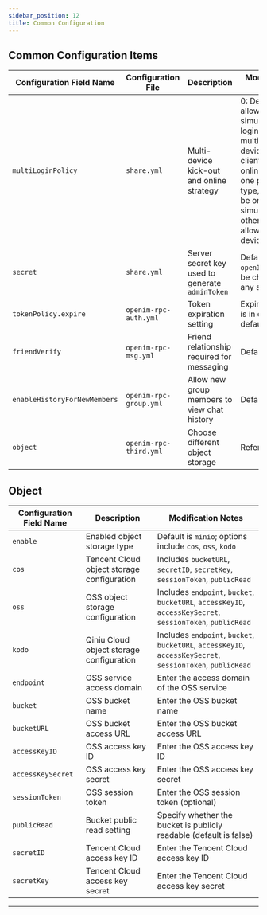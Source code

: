 ```yaml
---
sidebar_position: 12
title: Common Configuration
---
```


## Common Configuration Items

| Configuration Field Name     | Configuration File     | Description                                     | Modification Notes                                                                                                                                                                                     |
| ---------------------------- | ---------------------- | ----------------------------------------------- | ------------------------------------------------------------------------------------------------------------------------------------------------------------------------------------------------------ |
| `multiLoginPolicy`           | `share.yml`            | Multi-device kick-out and online strategy       | 0: Default allows simultaneous login across multiple devices, 1: All clients can be online but only one per client type, 5: PC can be online simultaneously, other clients allow only one device login |
| `secret`                     | `share.yml`            | Server secret key used to generate `adminToken` | Default is `openIM123`, can be changed to any string                                                                                                                                                   |
| `tokenPolicy.expire`         | `openim-rpc-auth.yml`  | Token expiration setting                        | Expiration unit is in days, default is 90                                                                                                                                                              |
| `friendVerify`               | `openim-rpc-msg.yml`   | Friend relationship required for messaging      | Default is false                                                                                                                                                                                       |
| `enableHistoryForNewMembers` | `openim-rpc-group.yml` | Allow new group members to view chat history    | Default is true                                                                                                                                                                                        |
| `object`                     | `openim-rpc-third.yml` | Choose different object storage                 | Refer to [Object](#object)                                                                                                                                                                             |

## Object

| Configuration Field Name | Description                                | Modification Notes                                                                                         |
| ------------------------ | ------------------------------------------ | ---------------------------------------------------------------------------------------------------------- |
| `enable`                 | Enabled object storage type                | Default is `minio`; options include `cos`, `oss`, `kodo`                                                   |
| `cos`                    | Tencent Cloud object storage configuration | Includes `bucketURL`, `secretID`, `secretKey`, `sessionToken`, `publicRead`                                |
| `oss`                    | OSS object storage configuration           | Includes `endpoint`, `bucket`, `bucketURL`, `accessKeyID`, `accessKeySecret`, `sessionToken`, `publicRead` |
| `kodo`                   | Qiniu Cloud object storage configuration   | Includes `endpoint`, `bucket`, `bucketURL`, `accessKeyID`, `accessKeySecret`, `sessionToken`, `publicRead` |
| `endpoint`               | OSS service access domain                  | Enter the access domain of the OSS service                                                                 |
| `bucket`                 | OSS bucket name                            | Enter the OSS bucket name                                                                                  |
| `bucketURL`              | OSS bucket access URL                      | Enter the OSS bucket access URL                                                                            |
| `accessKeyID`            | OSS access key ID                          | Enter the OSS access key ID                                                                                |
| `accessKeySecret`        | OSS access key secret                      | Enter the OSS access key secret                                                                            |
| `sessionToken`           | OSS session token                          | Enter the OSS session token (optional)                                                                     |
| `publicRead`             | Bucket public read setting                 | Specify whether the bucket is publicly readable (default is false)                                         |
| `secretID`               | Tencent Cloud access key ID                | Enter the Tencent Cloud access key ID                                                                      |
| `secretKey`              | Tencent Cloud access key secret            | Enter the Tencent Cloud access key secret                                                                  |

---

